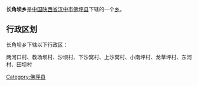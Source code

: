 {{中国乡级行政区
|行政区全称 = 长角坝乡
|景观照片文件名 = 
|景观照片描述 = 
|汉语拼音 =
|其他语言 = 
|其他语言名称 = 
|位置图文件名 = 
|位置图描述 = 
|自定义图片=
|上级行政区 = [[陕西省|陕西省]][[汉中市|汉中市]][[佛坪县|佛坪县]]
|行政区类别 = [[乡级行政区|乡]]
|行政区划代码 = 
|行政区划 = 
|村委会 = 
|居委会 = 
|建置时间 = 
|领导职位 = 
|领导名称 = 
|政府驻地 = 
|毗邻 = 
|地理坐标 = 
|总面积 = 
|总人口 = 
|户籍人口 = 
|户籍人口年份 = 
|常住人口 = 
|常住人口年份 = 
|人口密度 = 
|GDP = 
|邮政编码 = 
|电话区号 = 
|官方网站 = 
|网站名称 = 
}}
'''长角坝乡'''是[[中华人民共和国|中国]][[陕西省|陕西省]][[汉中市|汉中市]][[佛坪县|佛坪县]]下辖的一个[[乡级行政区|乡]]。

== 行政区划 ==
长角坝乡下辖以下行政区：

两河口村、教场坝村、沙坝村、下沙窝村、上沙窝村、小南坪村、龙草坪村、东河村、田坝村

{{陕西小作品}}
{{佛坪县行政区划}}

[[Category:佛坪县|Category:佛坪县]]